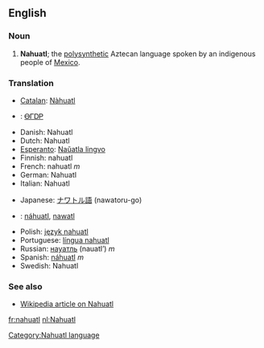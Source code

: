 ==English==
===Noun===
#'''Nahuatl'''; the [[polysynthetic]] Aztecan language spoken by an indigenous people of [[Mexico]].

===Translation===
{{top}}
*[[Catalan]]: [[Nàhuatl]]
*{{chr}}: [[ᎾᎱᎠᏢ]]
*Danish: Nahuatl
*Dutch: Nahuatl
*[[Esperanto]]: [[Naŭatla lingvo]]
*Finnish: nahuatl
*French: nahuatl ''m''
*German: Nahuatl
*Italian: Nahuatl
{{mid}}
*Japanese: [[ナワトル語]] (nawatoru-go)
*{{nah}}: [[náhuatl]], [[nawatl]]
*Polish: [[język nahuatl]]
*Portuguese: [[língua nahuatl]]
*Russian: [[науатль]] (nauatl’) ''m''
*Spanish: [[náhuatl]] ''m''
*Swedish: Nahuatl
{{bottom}}

===See also===
*[[w:Nahuatl language|Wikipedia article on Nahuatl]]

[[Category:Nahuatl language]]
[[fr:nahuatl]]
[[nl:Nahuatl]]